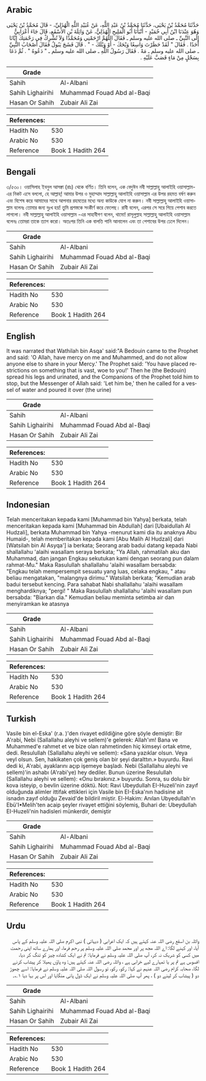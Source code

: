 ## Arabic


<div dir="rtl" lang="ar" style={{fontSize:'larger',backgroundColor:'#f8f9fa',padding:20}}>
حَدَّثَنَا مُحَمَّدُ بْنُ يَحْيَى، حَدَّثَنَا مُحَمَّدُ بْنُ عَبْدِ اللَّهِ، عَنْ عُبَيْدِ اللَّهِ الْهُذَلِيِّ، - قَالَ مُحَمَّدُ بْنُ يَحْيَى وَهُوَ عِنْدَنَا ابْنُ أَبِي حُمَيْدٍ - أَنْبَأَنَا أَبُو الْمَلِيحِ الْهُذَلِيُّ، عَنْ وَاثِلَةَ بْنِ الأَسْقَعِ، قَالَ جَاءَ أَعْرَابِيٌّ إِلَى النَّبِيِّ ـ صلى الله عليه وسلم ـ فَقَالَ اللَّهُمَّ ارْحَمْنِي وَمُحَمَّدًا وَلاَ تُشْرِكْ فِي رَحْمَتِكَ إِيَّانَا أَحَدًا ‏.‏ فَقَالَ ‏"‏ لَقَدْ حَظَرْتَ وَاسِعًا وَيْحَكَ - أَوْ وَيْلَكَ - ‏"‏ ‏.‏ قَالَ فَشَجَ يَبُولُ فَقَالَ أَصْحَابُ النَّبِيِّ ـ صلى الله عليه وسلم ـ مَهْ ‏.‏ فَقَالَ رَسُولُ اللَّهِ ـ صلى الله عليه وسلم ـ ‏"‏ دَعُوهُ ‏"‏ ‏.‏ ثُمَّ دَعَا بِسَجْلٍ مِنْ مَاءٍ فَصَبَّ عَلَيْهِ ‏.‏
</div>
<div style={{backgroundColor:'#f8f9fa',padding:20, marginBottom: 10}}><table> <thead> <tr> <th>Grade</th> <th></th> </tr> </thead> <tbody> <tr><td>Sahih</td><td>Al-Albani</td></tr><tr><td>Sahih Lighairihi</td><td>Muhammad Fouad Abd al-Baqi</td></tr><tr><td>Hasan Or Sahih</td><td>Zubair Ali Zai</td></tr></tbody></table><table> <thead> <tr> <th>References:</th> <th></th> </tr> </thead> <tbody><tr><td>Hadith No</td><td>530</td></tr><tr><td>Arabic No</td><td>530</td></tr><tr><td>Reference</td><td>Book 1 Hadith 264</td></tr></tbody></table></div>

## Bengali


<div dir="ltr" lang="bn" style={{fontSize:'larger',backgroundColor:'#f8f9fa',padding:20}}>
৩/৫৩০। ওয়াসিলাহ ইবনুল আসক্বা (রাঃ) থেকে বর্ণিত। তিনি বলেন, এক বেদুঈন নবী সাল্লাল্লাহু আলাইহি ওয়াসাল্লাম-এর নিকট এসে বললো, হে আল্লাহ্! আমার উপর ও মুহাম্মাদ সাল্লাল্লাহু আলাইহি ওয়াসাল্লাম এর উপর রহমত বর্ষণ করুন এবং বিশেষ করে আমাদের সাথে আপনার রহমতের মধ্যে অন্য কাউকে যোগ না করুন। নবী সাল্লাল্লাহু আলাইহি ওয়াসাল্লাম বলেনঃ তোমার জন্য দুঃখ হয়! তুমি প্রশস্তকে সংকীর্ণ করে ফেলেছ। রাবী বলেন, এরপর সে সরে গিয়ে পেশাব করতে লাগলো। নবী সাল্লাল্লাহু আলাইহি ওয়াসাল্লাম -এর সাহাবীগণ বলেন, থামো! রাসূলুল্লাহ সাল্লাল্লাহু আলাইহি ওয়াসাল্লাম বলেনঃ তোমরা তাকে ত্যাগ করো। অতঃপর তিনি এক বালতি পানি আনালেন এবং তা পেশাবের উপর ঢেলে দিলেন।
</div>
<div style={{backgroundColor:'#f8f9fa',padding:20, marginBottom: 10}}><table> <thead> <tr> <th>Grade</th> <th></th> </tr> </thead> <tbody> <tr><td>Sahih</td><td>Al-Albani</td></tr><tr><td>Sahih Lighairihi</td><td>Muhammad Fouad Abd al-Baqi</td></tr><tr><td>Hasan Or Sahih</td><td>Zubair Ali Zai</td></tr></tbody></table><table> <thead> <tr> <th>References:</th> <th></th> </tr> </thead> <tbody><tr><td>Hadith No</td><td>530</td></tr><tr><td>Arabic No</td><td>530</td></tr><tr><td>Reference</td><td>Book 1 Hadith 264</td></tr></tbody></table></div>

## English


<div dir="ltr" lang="en" style={{fontSize:'larger',backgroundColor:'#f8f9fa',padding:20}}>
It was narrated that Wathilah bin Asqa' said:"A Bedouin came to the Prophet and said: 'O Allah, have mercy on me and Muhammed, and do not allow anyone else to share in your Mercy.' The Prophet said: 'You have placed restrictions on something that is vast, woe to you!' Then he (the Bedouin) spread his legs and urinated, and the Companions of the Prophet told him to stop, but the Messenger of Allah said: 'Let him be,' then he called for a vessel of water and poured it over (the urine)
</div>
<div style={{backgroundColor:'#f8f9fa',padding:20, marginBottom: 10}}><table> <thead> <tr> <th>Grade</th> <th></th> </tr> </thead> <tbody> <tr><td>Sahih</td><td>Al-Albani</td></tr><tr><td>Sahih Lighairihi</td><td>Muhammad Fouad Abd al-Baqi</td></tr><tr><td>Hasan Or Sahih</td><td>Zubair Ali Zai</td></tr></tbody></table><table> <thead> <tr> <th>References:</th> <th></th> </tr> </thead> <tbody><tr><td>Hadith No</td><td>530</td></tr><tr><td>Arabic No</td><td>530</td></tr><tr><td>Reference</td><td>Book 1 Hadith 264</td></tr></tbody></table></div>

## Indonesian


<div dir="ltr" lang="id" style={{fontSize:'larger',backgroundColor:'#f8f9fa',padding:20}}>
Telah menceritakan kepada kami [Muhammad bin Yahya] berkata, telah menceritakan kepada kami [Muhammad bin Abdullah] dari [Ubaidullah Al Hudzali], berkata Muhammad bin Yahya -menurut kami dia itu anaknya Abu Humaid-, telah memberitakan kepada kami [Abu Malih Al Hudzali] dari [Watsilah bin Al Asyqa'] ia berkata; Seorang arab badui datang kepada Nabi shallallahu 'alaihi wasallam seraya berkata; "Ya Allah, rahmatilah aku dan Muhammad, dan jangan Engkau sekutukan kami dengan seorang pun dalam rahmat-Mu." Maka Rasulullah shallallahu 'alaihi wasallam bersabda: "Engkau telah mempersempit sesuatu yang luas, celaka engkau, " atau beliau mengatakan, "malangnya dirimu." Watsilah berkata; "Kemudian arab badui tersebut kencing. Para sahabat Nabi shallallahu 'alaihi wasallam menghardiknya; "pergi! " Maka Rasulullah shallallahu 'alaihi wasallam pun bersabda: "Biarkan dia." Kemudian beliau meminta setimba air dan menyiramkan ke atasnya
</div>
<div style={{backgroundColor:'#f8f9fa',padding:20, marginBottom: 10}}><table> <thead> <tr> <th>Grade</th> <th></th> </tr> </thead> <tbody> <tr><td>Sahih</td><td>Al-Albani</td></tr><tr><td>Sahih Lighairihi</td><td>Muhammad Fouad Abd al-Baqi</td></tr><tr><td>Hasan Or Sahih</td><td>Zubair Ali Zai</td></tr></tbody></table><table> <thead> <tr> <th>References:</th> <th></th> </tr> </thead> <tbody><tr><td>Hadith No</td><td>530</td></tr><tr><td>Arabic No</td><td>530</td></tr><tr><td>Reference</td><td>Book 1 Hadith 264</td></tr></tbody></table></div>

## Turkish


<div dir="ltr" lang="tr" style={{fontSize:'larger',backgroundColor:'#f8f9fa',padding:20}}>
Vasile bin el-Eska' (r.a. )'den rivayet edildiğine göre şöyle demiştir: Bir A'rabi, Nebi (Sallallahu aleyhi ve sellem)'e gelerek: Allah'ım! Bana ve Muhammed'e rahmet et ve bize olan rahmetinden hiç kimseyi ortak etme, dedi. Resulullah (Sallallahu aleyhi ve sellem): «Sana yazıklar olsun. Veya veyl olsun. Sen, hakikaten çok geniş olan bir şeyi daralttın.» buyurdu. Ravi dedi ki, A'rabi, ayaklarını açıp işemeye başladı. Nebi (Sallallahu aleyhi ve sellem)'in ashabı (A'rabi'ye) hey dediler. Bunun üzerine Resulullah (Sallallahu aleyhi ve sellem): «Onu bırakınız.» buyurdu. Sonra, su dolu bir kova isteyip, o bevlin üzerine döktü. Not: Ravi Ubeydullah EI-Huzeli'nin zayıf olduğunda alimler ittifak ettikleri için Vasile bin EI-Eska'nın hadisine ait isnadın zayıf olduğu Zevaid'de bildiril miştir. El-Hakim: Anılan Ubyedullah'ın Ebü'I•Melih'ten acaip şeyler rivayet ettiğini söylemiş, Buhari de: Ubeydullah EI-Huzeli'nin hadisleri münkerdir, demiştir
</div>
<div style={{backgroundColor:'#f8f9fa',padding:20, marginBottom: 10}}><table> <thead> <tr> <th>Grade</th> <th></th> </tr> </thead> <tbody> <tr><td>Sahih</td><td>Al-Albani</td></tr><tr><td>Sahih Lighairihi</td><td>Muhammad Fouad Abd al-Baqi</td></tr><tr><td>Hasan Or Sahih</td><td>Zubair Ali Zai</td></tr></tbody></table><table> <thead> <tr> <th>References:</th> <th></th> </tr> </thead> <tbody><tr><td>Hadith No</td><td>530</td></tr><tr><td>Arabic No</td><td>530</td></tr><tr><td>Reference</td><td>Book 1 Hadith 264</td></tr></tbody></table></div>

## Urdu


<div dir="rtl" lang="ur" style={{fontSize:'larger',backgroundColor:'#f8f9fa',padding:20}}>
واثلہ بن اسقع رضی اللہ عنہ کہتے ہیں کہ ایک اعرابی ( دیہاتی ) نبی اکرم صلی اللہ علیہ وسلم کے پاس آیا، اور کہنے لگا: اے اللہ مجھ پر اور محمد صلی اللہ علیہ وسلم پر رحم فرما، اور ہمارے ساتھ اپنی رحمت میں کسی کو شریک نہ کر، آپ صلی اللہ علیہ وسلم نے فرمایا: تم نے ایک کشادہ چیز کو تنگ کر دیا، افسوس ہے تم پر یا تمہارے لیے خرابی ہے ، واثلہ رضی اللہ عنہ کہتے ہیں: وہ پاؤں پھیلا کر پیشاب کرنے لگا، صحابہ کرام رضی اللہ عنہم نے کہا: رکو، رکو، تو رسول اللہ صلی اللہ علیہ وسلم نے فرمایا: اسے چھوڑ دو ( پیشاب کر لینے دو ) ، پھر آپ صلی اللہ علیہ وسلم نے ایک ڈول پانی منگایا اور اس پر بہا دیا ۱؎۔
</div>
<div style={{backgroundColor:'#f8f9fa',padding:20, marginBottom: 10}}><table> <thead> <tr> <th>Grade</th> <th></th> </tr> </thead> <tbody> <tr><td>Sahih</td><td>Al-Albani</td></tr><tr><td>Sahih Lighairihi</td><td>Muhammad Fouad Abd al-Baqi</td></tr><tr><td>Hasan Or Sahih</td><td>Zubair Ali Zai</td></tr></tbody></table><table> <thead> <tr> <th>References:</th> <th></th> </tr> </thead> <tbody><tr><td>Hadith No</td><td>530</td></tr><tr><td>Arabic No</td><td>530</td></tr><tr><td>Reference</td><td>Book 1 Hadith 264</td></tr></tbody></table></div>